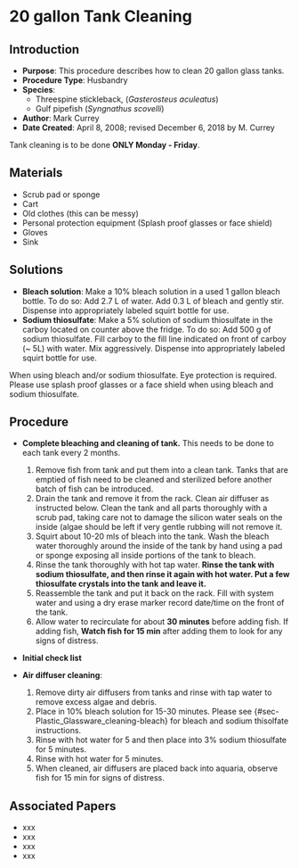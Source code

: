 # 20 gallon Tank Cleaning {#sec-20gal_tank_cleaning-xxx}

## Introduction

-   **Purpose**: This procedure describes how to clean 20 gallon glass tanks.
-   **Procedure Type**: Husbandry
-   **Species**:
    -   Threespine stickleback, (*Gasterosteus aculeatus*)
    -   Gulf pipefish (*Syngnathus scovelli*)
-   **Author**: Mark Currey
-   **Date Created**: April 8, 2008; revised December 6, 2018 by M. Currey

::: {.callout-important title="This is important"}
Tank cleaning is to be done **ONLY Monday - Friday**. 
:::

## Materials

-   Scrub pad or sponge
-   Cart 
-   Old clothes (this can be messy)
-   Personal protection equipment (Splash proof glasses or face shield)
-   Gloves
-   Sink

## Solutions

-   **Bleach solution**: Make a 10% bleach solution in a used 1 gallon bleach bottle. To do so: Add 2.7 L of water. Add 0.3 L of bleach and gently stir. Dispense into appropriately labeled squirt bottle for use. 
-   **Sodium thiosulfate**: Make a 5% solution of sodium thiosulfate in the carboy located on counter above the fridge. To do so: Add 500 g of sodium thiosulfate. Fill carboy to the fill line indicated on front of carboy (~ 5L) with water. Mix aggressively. Dispense into appropriately labeled squirt bottle for use. 

::: {.callout-caution title="Chemical Hygiene"}
When using bleach and/or sodium thiosulfate. Eye protection is required. Please use splash proof glasses or a face shield when using bleach and sodium thiosulfate.
:::

## Procedure

-   **Complete bleaching and cleaning of tank.** This needs to be done to each tank every 2 months.

    1.  Remove fish from tank and put them into a clean tank. Tanks that are emptied of fish need to be cleaned and sterilized before another batch of fish can be introduced.
    2.  Drain the tank and remove it from the rack. Clean air diffuser as instructed below. Clean the tank and all parts thoroughly with a scrub pad, taking care not to damage the silicon water seals on the inside (algae should be left if very gentle rubbing will not remove it.
    3.  Squirt about 10-20 mls of bleach into the tank. Wash the bleach water thoroughly around the inside of the tank by hand using a pad or sponge exposing all inside portions of the tank to bleach.
    4.  Rinse the tank thoroughly with hot tap water. **Rinse the tank with sodium thiosulfate, and then rinse it again with hot water. Put a few thiosulfate crystals into the tank and leave it.**
    5.  Reassemble the tank and put it back on the rack. Fill with system water and using a dry erase marker record date/time on the front of the tank. 
    6.  Allow water to recirculate for about **30 minutes** before adding fish. If adding fish, **Watch fish for 15 min** after adding them to look for any signs of distress.

-   **Initial check list**

-   **Air diffuser cleaning**:

    1.  Remove dirty air diffusers from tanks and rinse with tap water to remove excess algae and debris.
    2.  Place in 10% bleach solution for 15-30 minutes. Please see {#sec-Plastic_Glassware_cleaning-bleach} for bleach and sodium thisolfate instructions. 
    3.  Rinse with hot water for 5 and then place into 3% sodium thiosulfate for 5 minutes.
    4.  Rinse with hot water for 5 minutes.
    5.  When cleaned, air diffusers are placed back into aquaria, observe fish for 15 min for signs of distress.
    
## Associated Papers

-   xxx
-   xxx
-   xxx
-   xxx
